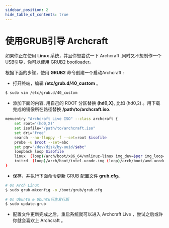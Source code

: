 ```yaml
---
sidebar_position: 2
hide_table_of_contents: true
---
```


# 使用GRUB引导 Archcraft

如果你正在使用 **Linux** 系统，并且你想尝试一下 Archcraft ,同时又不想制作一个USB引导，你可以使用 GRUB2 bootloader。

根据下面的步骤，使用 **GRUB2** 命令创建一个启动Archcraft :

- 打开终端，编辑 **/etc/grub.d/40_custom** 。

```bash
$ sudo vim /etc/grub.d/40_custom
```

- 添加下面的内容, 用自己的 ROOT 分区替换 **(hd0,X)**, 比如 (hd0,2) 。用下载完成的镜像所在路径替换 **/path/to/archcraft.iso**.

```bash
menuentry "Archcraft Live ISO" --class archcraft {
    set root='(hd0,X)'
    set isofile="/path/to/archcraft.iso"
    set dri="free"
    search --no-floppy -f --set=root $isofile
    probe -u $root --set=abc
    set pqr="/dev/disk/by-uuid/$abc"
    loopback loop $isofile
    linux  (loop)/arch/boot/x86_64/vmlinuz-linux img_dev=$pqr img_loop=$isofile driver=$dri quiet splash loglevel=3 udev.log_level=3 vt.global_cursor_default=0 cow_spacesize=5G copytoram=n
    initrd  (loop)/arch/boot/intel-ucode.img (loop)/arch/boot/amd-ucode.img (loop)/arch/boot/x86_64/initramfs-linux.img
}
```

- 保存，并执行下面命令更新 GRUB 配置文件 **grub.cfg**。

```bash
# On Arch Linux
$ sudo grub-mkconfig -o /boot/grub/grub.cfg
						
# On Ubuntu & Ubuntu衍生发行版
$ sudo update-grub
```

- 配置文件更新完成之后，重启系统就可以进入 Archcraft Live ，尝试之后或许你就会喜欢上 Archcraft 。

